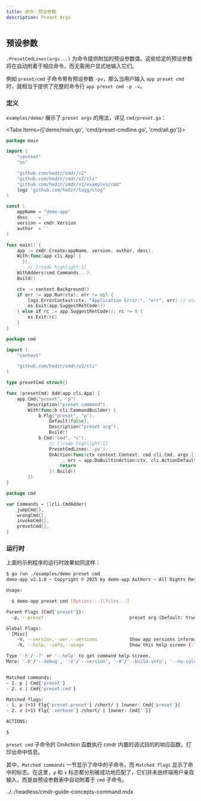 ```yaml
---
title: 命令：预设参数
description: Preset Args
---
```


## 预设参数

`.PresetCmdLines(args...)` 为命令提供附加的预设参数值。这些给定的预设参数将在自动附着于相应命令，而无需用户显式地输入它们。

例如 `preset/cmd` 子命令带有预设参数 `-pv`，那么当用户输入 `app preset cmd` 时，就相当于提供了完整的命令行 `app preset cmd -p -v`。

### 定义

`examples/demo/` 展示了 `preset args` 的用法，详见 `cmd/preset.go`：

<Tabs items={['demo/main.go', 'cmd/preset-cmdline.go', 'cmd/all.go']}>

<Tab key="demo/main.go">

```go title=demo/main.go
package main

import (
	"context"
	"os"

	"github.com/hedzr/cmdr/v2"
	"github.com/hedzr/cmdr/v2/cli"
	"github.com/hedzr/cmdr/v2/examples/cmd"
	logz "github.com/hedzr/logg/slog"
)

const (
	appName = "demo-app"
	desc    = ``
	version = cmdr.Version
	author  = ``
)

func main() {
	app := cmdr.Create(appName, version, author, desc).
    With(func(app cli.App) {
	  }).
		// [!code highlight:1]
    WithAdders(cmd.Commands...).
    Build()

	ctx := context.Background()
	if err := app.Run(ctx); err != nil {
		logz.ErrorContext(ctx, "Application Error:", "err", err) // stacktrace if in debug mode/build
		os.Exit(app.SuggestRetCode())
	} else if rc := app.SuggestRetCode(); rc != 0 {
		os.Exit(rc)
	}
}
```

</Tab>

<Tab key="cmd/preset-cmdline.go">

```go title=cmd/preset-cmdline.go
package cmd

import (
	"context"

	"github.com/hedzr/cmdr/v2/cli"
)

type presetCmd struct{}

func (presetCmd) Add(app cli.App) {
	app.Cmd("preset", "p").
		Description("preset command").
		With(func(b cli.CommandBuilder) {
			b.Flg("preset", "p").
				Default(false).
				Description("preset arg").
				Build()
			b.Cmd("cmd", "c").
				// [!code highlight:1]
				PresetCmdLines(`-pv`).
				OnAction(func(ctx context.Context, cmd cli.Cmd, args []string) (err error) {
					_, err = app.DoBuiltinAction(ctx, cli.ActionDefault)
					return
				}).Build()
		})
}
```

</Tab>
<Tab key="cmd/all.go">

```go title=cmd/all.go
package cmd

var Commands = []cli.CmdAdder{
	jumpCmd{},
	wrongCmd{},
	invokeCmd{},
	presetCmd{},
}
```

</Tab>
</Tabs>

### 运行时

上面的示例程序的运行时效果如同这样：

```bash
$ go run ./examples/demo preset cmd
demo-app v2.1.0 ~ Copyright © 2025 by demo-app Authors ~ All Rights Reserved.

Usage:

  $ demo-app preset cmd [Options...][files...]

Parent Flags (Cmd{'preset'}):
  -p, --preset                                preset arg (Default: true)

Global Flags:
  [Misc]
    -V, --version,--ver,--versions            Show app versions information (Default: false)
    -h, --help,--info,--usage                 Show this help screen (-?) [Env: HELP] (Default: false)

Type '-h'/'-?' or '--help' to get command help screen.
More: '-D'/'--debug', '-V'/'--version', '-#'/'--build-info', '--no-color'...


Matched commands:
- 1. p | Cmd{'preset'}
- 2. c | Cmd{'preset.cmd'}

Matched flags:
- 1. p (+1) Flg{'preset.preset'} /short/ | [owner: Cmd{'preset'}]
- 2. v (+1) Flg{'.verbose'} /short/ | [owner: Cmd{''}]

ACTIONS:

$
```

`preset cmd` 子命令的 OnAction 函数执行 cmdr 内置的调试目的的响应函数，打印出命中信息。

其中，`Matched commands` 一节显示了命中的子命令，而 `Matched flags` 显示了命中的标志。在这里，`p` 和 `v` 标志都分别被成功地匹配了，它们并未由终端用户亲自输入，而是由预设参数表中自动附着于 `cmd` 子命令。

<include>../../headless/cmdr-guide-concepts-command.mdx</include>
